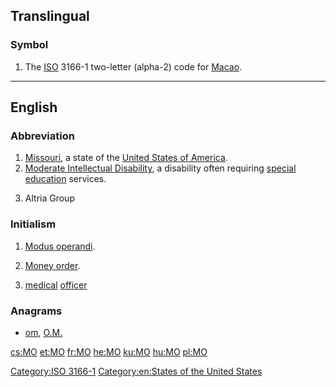{{also|Appendix:Variations of "mo"}}
==Translingual==

===Symbol===
{{head|mul|symbol}}
# The [[ISO]] 3166-1 two-letter (alpha-2) code for [[Macao]].

[[Category:ISO 3166-1]]
----

==English==

===Abbreviation===
{{head|en|abbreviation}}

# [[Missouri]], a state of the [[United States of America]].
# [[Moderate Intellectual Disability]], a disability often requiring [[special education]] services.
# {{context|stock symbol|lang=en}} Altria Group

===Initialism===
{{head|en|initialism}}

# [[modus operandi|Modus operandi]].
# {{context|banking|lang=en}} [[money order|Money order]].
# {{context|military|lang=en}} [[medical]] [[officer]] {{qualifier|British army}}

===Anagrams===
* [[om#English|om]], [[O.M.#English|O.M.]]

[[Category:en:States of the United States]]

[[cs:MO]]
[[et:MO]]
[[fr:MO]]
[[he:MO]]
[[ku:MO]]
[[hu:MO]]
[[pl:MO]]